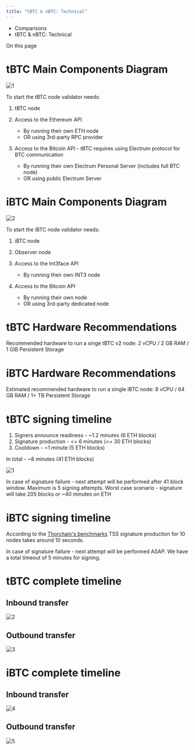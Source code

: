 ```yaml
---
title: "tBTC & nBTC: Technical"
---
```


* Comparisons
* tBTC & nBTC: Technical

On this page

# tBTC Main Components Diagram

![1](./docs/assets/images/tbtc_components-493a4be7125e5d1988a972b221a34ac4.png)

To start the tBTC node validator needs:

1. tBTC node

2. Access to the Ethereum API

   * By running their own ETH node
   * OR using 3rd-party RPC provider

3. Access to the Bitcoin API - tBTC requires using Electrum protocol for BTC communication

   * By running their own Electrum Personal Server (includes full BTC node)
   * OR using public Electrum Server

# iBTC Main Components Diagram

![2](./docs/assets/images/ibtc_components-c61f8f0aacfb3817e0f8f1fd37fa3dd9.png)

To start the iBTC node validator needs:

1. iBTC node

2. Observer node

3. Access to the Int3face API
   * By running their own INT3 node

4. Access to the Bitcoin API

   * By running their own node
   * OR using 3rd-party dedicated node

# tBTC Hardware Recommendations

Recommended hardware to run a singe tBTC v2 node: 2 vCPU / 2 GB RAM / 1 GiB Persistent Storage

# iBTC Hardware Recommendations

Estimated recommended hardware to run a single iBTC node: 8 vCPU / 64 GB RAM / 1+ TB Persistent Storage

# tBTC signing timeline

1. Signers announce readiness - \~1.2 minutes (6 ETH blocks)
2. Signature production - \<= 6 minutes (\<= 30 ETH blocks)
3. Cooldown - \~1 minute (5 ETH blocks)

In total - \~8 minutes (41 ETH blocks)

![1](./docs/assets/images/tbtc_signature_timeline-c7d87369d15d911e72223b745b262c66.png)

In case of signature failure - next attempt will be performed after 41 block window. Maximum is 5 signing attempts. Worst case scenario - signature will take 205 blocks or \~40 minutes on ETH

# iBTC signing timeline

According to the [Thorchain's benchmarks](https://github.com/thorchain/Resources/blob/master/Whitepapers/THORChain-TSS-Benchmark-July2020.pdf) TSS signature production for 10 nodes takes around 10 seconds.

In case of signature failure - next attempt will be performed ASAP. We have a total timeout of 5 minutes for signing.

# tBTC complete timeline

## Inbound transfer[​](#inbound-transfer "Direct link to Inbound transfer")

![2](./docs/assets/images/tbtc_inbound_timeline-e52119dae6556bcf938c7273a5eefcf9.png)

## Outbound transfer[​](#outbound-transfer "Direct link to Outbound transfer")

![3](./docs/assets/images/tbtc_outbound_timeline-2b4473040111f57550d9f4f02a3712d6.png)

# iBTC complete timeline

## Inbound transfer[​](#inbound-transfer-1 "Direct link to Inbound transfer")

![4](./docs/assets/images/ibtc_inbound_timeline-39abc892d8790c7e13d6396d23a85fdd.png)

## Outbound transfer[​](#outbound-transfer-1 "Direct link to Outbound transfer")

![5](./docs/assets/images/ibtc_outbound_timeline-196cc6e2616cf77d4b1144365b334dad.png)
